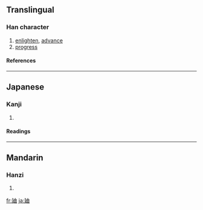 {{see|迪}}

==Translingual==
===Han character===
{{Han char|rn=54|rad=廴|as=05|sn=8|four=|canj=弓大中田 (NKLW)}}
# [[enlighten]], [[advance]]
# [[progress]]
====References====
{{Han ref|kx=0353.031|hdz=10404.030|uh=5EF8|ud=24312}}
----
==Japanese==
===Kanji===
{{ja-kanji|grade=|rs=廴05}}
# {{defn|Japanese}} 
====Readings====
{{ja-readings|on=[[てき]] (teki)|kun=[[みち]] (michi)}}
----
==Mandarin==
===Hanzi===
{{cmn-hanzi|pin=[[dí]] ([[di2]])|wg=ti<sup>2</sup>}}
# {{defn|Mandarin}}

[[fr:廸]]
[[ja:廸]]